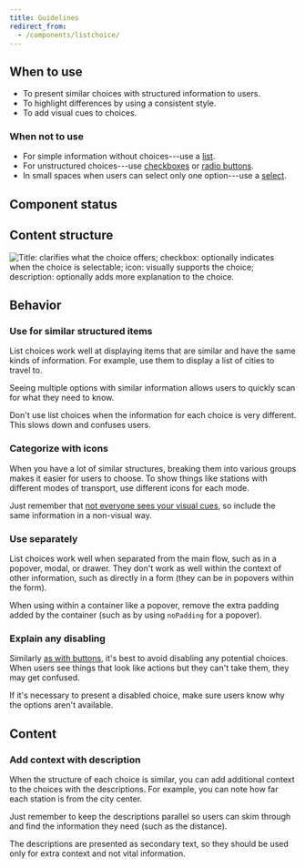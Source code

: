 ```yaml
---
title: Guidelines
redirect_from:
  - /components/listchoice/
---
```


<ReactExample exampleId="ListChoice-default" minHeight={240} />

## When to use

- To present similar choices with structured information to users.
- To highlight differences by using a consistent style.
- To add visual cues to choices.

### When not to use

- For simple information without choices---use a [list](/components/structure/list/).
- For unstructured choices---use [checkboxes](/components/input/checkbox/)
  or [radio buttons](/components/input/radio/).
- In small spaces when users can select only one option---use a [select](/components/input/select/).

## Component status

<ComponentStatus component="ListChoice" />

## Content structure

![Title: clarifies what the choice offers; checkbox: optionally indicates when the choice is selectable; icon: visually supports the choice; description: optionally adds more explanation to the choice.](fileId:4QJZqvBvRrLu6t9mwObCkA;nodeId:83%3A130)

## Behavior

### Use for similar structured items

List choices work well at displaying items that are similar
and have the same kinds of information.
For example, use them to display a list of cities to travel to.

Seeing multiple options with similar information
allows users to quickly scan for what they need to know.

Don't use list choices when the information for each choice is very different.
This slows down and confuses users.

### Categorize with icons

When you have a lot of similar structures,
breaking them into various groups makes it easier for users to choose.
To show things like stations with different modes of transport,
use different icons for each mode.

Just remember that [not everyone sees your visual cues](/foundation/accessibility/),
so include the same information in a non-visual way.

<ReactExample exampleId="ListChoice-icons" minHeight={360} />

### Use separately

List choices work well when separated from the main flow,
such as in a popover, modal, or drawer.
They don't work as well within the context of other information,
such as directly in a form (they can be in popovers within the form).

When using within a container like a popover,
remove the extra padding added by the container
(such as by using `noPadding` for a popover).

### Explain any disabling

Similarly [as with buttons](/components/action/button/#avoid-disabled-buttons),
it's best to avoid disabling any potential choices.
When users see things that look like actions but they can't take them,
they may get confused.

If it's necessary to present a disabled choice,
make sure users know why the options aren't available.

## Content

### Add context with description

When the structure of each choice is similar,
you can add additional context to the choices with the descriptions.
For example, you can note how far each station is from the city center.

Just remember to keep the descriptions parallel
so users can skim through and find the information they need
(such as the distance).

<ReactExample exampleId="ListChoice-description" minHeight={280} />

The descriptions are presented as secondary text,
so they should be used only for extra context and not vital information.
